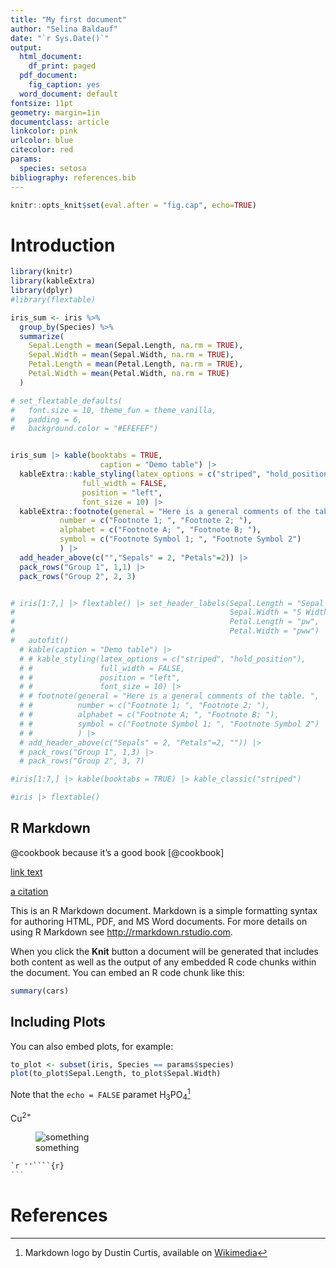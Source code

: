 ```yaml
---
title: "My first document"
author: "Selina Baldauf"
date: "`r Sys.Date()`"
output:
  html_document:
    df_print: paged
  pdf_document:
    fig_caption: yes
  word_document: default
fontsize: 11pt
geometry: margin=1in
documentclass: article
linkcolor: pink
urlcolor: blue
citecolor: red
params:
  species: setosa
bibliography: references.bib
---
```


```r
knitr::opts_knit$set(eval.after = "fig.cap", echo=TRUE)
```

# Introduction

```r
library(knitr)
library(kableExtra)
library(dplyr)
#library(flextable)

iris_sum <- iris %>% 
  group_by(Species) %>% 
  summarize(
    Sepal.Length = mean(Sepal.Length, na.rm = TRUE),
    Sepal.Width = mean(Sepal.Width, na.rm = TRUE),
    Petal.Length = mean(Petal.Length, na.rm = TRUE),
    Petal.Width = mean(Petal.Width, na.rm = TRUE)
  )

# set_flextable_defaults(
#   font.size = 10, theme_fun = theme_vanilla,
#   padding = 6,
#   background.color = "#EFEFEF")


iris_sum |> kable(booktabs = TRUE, 
                    caption = "Demo table") |>
  kableExtra::kable_styling(latex_options = c("striped", "hold_position"),
                full_width = FALSE,
                position = "left",
                font_size = 10) |>
  kableExtra::footnote(general = "Here is a general comments of the table. ",
           number = c("Footnote 1; ", "Footnote 2; "),
           alphabet = c("Footnote A; ", "Footnote B; "),
           symbol = c("Footnote Symbol 1; ", "Footnote Symbol 2")
           ) |>
  add_header_above(c("","Sepals" = 2, "Petals"=2)) |>
  pack_rows("Group 1", 1,1) |>
  pack_rows("Group 2", 2, 3)


# iris[1:7,] |> flextable() |> set_header_labels(Sepal.Length = "Sepal length",
#                                                Sepal.Width = "S Width",
#                                                Petal.Length = "pw",
#                                                Petal.Width = "pww") |> 
#   autofit()
  # kable(caption = "Demo table") |>  
  # # kable_styling(latex_options = c("striped", "hold_position"),
  # #               full_width = FALSE,
  # #               position = "left",
  # #               font_size = 10) |> 
  # # footnote(general = "Here is a general comments of the table. ",
  # #          number = c("Footnote 1; ", "Footnote 2; "),
  # #          alphabet = c("Footnote A; ", "Footnote B; "),
  # #          symbol = c("Footnote Symbol 1; ", "Footnote Symbol 2")
  # #          ) |> 
  # add_header_above(c("Sepals" = 2, "Petals"=2, "")) |> 
  # pack_rows("Group 1", 1,3) |> 
  # pack_rows("Group 2", 3, 7)

```

```r
#iris[1:7,] |> kable(booktabs = TRUE) |> kable_classic("striped")
```

```r
#iris |> flextable()
```

## R Markdown

@cookbook because it's a good book [@cookbook]

<a href="url">link text</a>

[a citation](www.google.com)

This is an R Markdown document. Markdown is a simple formatting syntax for authoring HTML, PDF, and MS Word documents. For more details on using R Markdown see <http://rmarkdown.rstudio.com>.

When you click the **Knit** button a document will be generated that includes both content as well as the output of any embedded R code chunks within the document. You can embed an R code chunk like this:

```r
summary(cars)
```

## Including Plots

You can also embed plots, for example:

```r
to_plot <- subset(iris, Species == params$species)
plot(to_plot$Sepal.Length, to_plot$Sepal.Width)
```

Note that the `echo = FALSE` paramet H~3~PO~4~[^1]

[^1]: Markdown logo by Dustin Curtis, available on [Wikimedia](https://en.wikipedia.org/wiki/Markdown#/media/File:Markdown-mark.svg)

Cu^2+^

![something](img/blogdown.png)

<!-- ![Thepingus](https://raw.githubusercontent.com/allisonhorst/palmerpenguins/master/man/figures/lter_penguins.png) -->

<!-- ![Markdown logo](https://upload.wikimedia.org/wikipedia/commons/thumb/4/48/Markdown-mark.svg/1200px-Markdown-mark.svg.png) -->

```` .markdown
`r ''````{r}
```
````

# References
